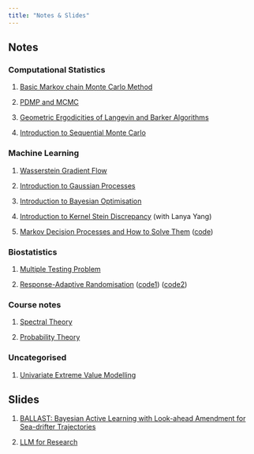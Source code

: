 ```yaml
---
title: "Notes & Slides"
---
```


## Notes

### Computational Statistics

1.  [Basic Markov chain Monte Carlo Method](files/MCMC.pdf)

2.  [PDMP and MCMC](files/PDMP.pdf)

3.  [Geometric Ergodicities of Langevin and Barker Algorithms](files/ug_thesis.pdf)

4.  [Introduction to Sequential Monte Carlo](files/intro_smc.pdf)

### Machine Learning

1.  [Wasserstein Gradient Flow](files/grad_flow.pdf)

2.  [Introduction to Gaussian Processes](files/intro_to_gp.pdf)

3.  [Introduction to Bayesian Optimisation](files/intro_to_bo.pdf)

4.  [Introduction to Kernel Stein Discrepancy](files/intro_to_ksd.pdf) (with Lanya Yang)

5.  [Markov Decision Processes and How to Solve Them](files/MDP.pdf) ([code](files/gridworld.py))

### Biostatistics

1.  [Multiple Testing Problem](files/MTP.pdf)

2.  [Response-Adaptive Randomisation](files/RAR.pdf) ([code1](files/ecmo.R)) ([code2](files/dp.R))

### Course notes

1.  [Spectral Theory](files/spectral.pdf)

2.  [Probability Theory](files/probability.pdf)

### Uncategorised

1.  [Univariate Extreme Value Modelling](files/EVT.pdf)

## Slides

1. [BALLAST: Bayesian Active Learning with Look-ahead Amendment for Sea-drifter Trajectories](files/BALLAST_workshop.pptx)

2. [LLM for Research](files/llm_for_research_Rui.pdf)